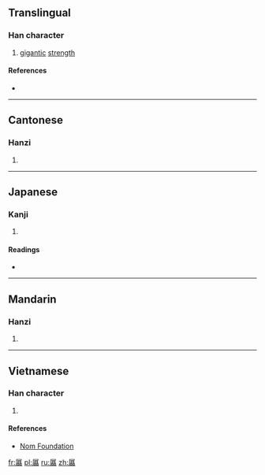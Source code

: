 {{also|屓}}
==Translingual==

===Han character===
{{Han char|rn=44|rad=尸|as=21|sn=24|four=7728<sub>6</sub>|canj=尸月金金 (SBCC)|ids=⿸[[尸]][[贔]]}}

# [[gigantic]] [[strength]]

====References====
* {{Han ref|kx=0304.090|dkj=07823|dj=0603.020|hdz=20983.020|uh=5C6D|ud=23661|bh=F8A8|bd=63656}}

----

==Cantonese==

===Hanzi===
{{yue-hanzi|jyut=[[ai3]], [[hei3]]|y=ai3, hei3}}

# {{defn|lang=yue|sort=尸21}}

----

==Japanese==

===Kanji===
{{ja-kanji|grade=|rs=尸21}}

# {{defn|lang=ja|sort=尸21}}

====Readings====
* {{ja-readings|on=[[き]] (ki)|kun=[[さかん]] (sakan), [[きびしい]] (kibishii)}}

----

==Mandarin==

===Hanzi===
{{cmn-hanzi|pin=[[xì]] ([[xi4]]), [[cǎo]] ([[cao3]])|wg=hsi<sup>4</sup>, ts'ao<sup>3</sup>}}

# {{defn|lang=cmn|sort=尸21}}

----

==Vietnamese==

===Han character===
{{vi-readings|rs=尸21| hanviet = hí}}

# {{defn|lang=vi|sort=尸21}}

====References====
*[http://nomfoundation.org/common/nom_details.php?codepoint=5c6d Nom Foundation]

[[fr:屭]]
[[pl:屭]]
[[ru:屭]]
[[zh:屭]]
